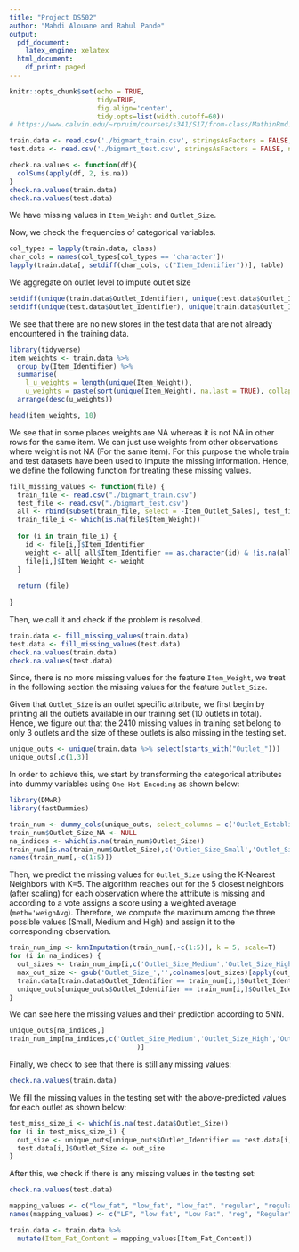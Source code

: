```yaml
---
title: "Project DS502"
author: "Mahdi Alouane and Rahul Pande"
output:
  pdf_document:
    latex_engine: xelatex
  html_document:
    df_print: paged
---
```


```r
knitr::opts_chunk$set(echo = TRUE,
                      tidy=TRUE,
                      fig.align='center',
                      tidy.opts=list(width.cutoff=60))
# https://www.calvin.edu/~rpruim/courses/s341/S17/from-class/MathinRmd.html
```

```r
train.data <- read.csv('./bigmart_train.csv', stringsAsFactors = FALSE, na.strings = c(""))
test.data <- read.csv('./bigmart_test.csv', stringsAsFactors = FALSE, na.strings = c(""))
```

```r
check.na.values <- function(df){
  colSums(apply(df, 2, is.na))
}
check.na.values(train.data)
check.na.values(test.data)
```

We have missing values in `Item_Weight` and `Outlet_Size`.


Now, we check the frequencies of categorical variables.

```r
col_types = lapply(train.data, class)
char_cols = names(col_types[col_types == 'character'])
lapply(train.data[, setdiff(char_cols, c("Item_Identifier"))], table)
```


We aggregate on outlet level to impute outlet size
```r
setdiff(unique(train.data$Outlet_Identifier), unique(test.data$Outlet_Identifier))
setdiff(unique(test.data$Outlet_Identifier), unique(train.data$Outlet_Identifier))
```

We see that there are no new stores in the test data that are not already encountered in the training data.

```r
library(tidyverse)
item_weights <- train.data %>%
  group_by(Item_Identifier) %>%
  summarise(
    l_u_weights = length(unique(Item_Weight)),
    u_weights = paste(sort(unique(Item_Weight), na.last = TRUE), collapse = " | ")) %>%
  arrange(desc(u_weights))

head(item_weights, 10)
```

We see that in some places weights are NA whereas it is not NA in other rows for the same item. We can just use weights from other observations where weight is not NA (For the same item). For this purpose the whole train and test datasets have been used to impute the missing information. Hence, we define the following function for treating these missing values.

```r
fill_missing_values <- function(file) {
  train_file <- read.csv("./bigmart_train.csv")
  test_file <- read.csv("./bigmart_test.csv")
  all <- rbind(subset(train_file, select = -Item_Outlet_Sales), test_file)
  train_file_i <- which(is.na(file$Item_Weight))
  
  for (i in train_file_i) {
    id <- file[i,]$Item_Identifier
    weight <- all[ all$Item_Identifier == as.character(id) & !is.na(all$Item_Weight),]$Item_Weight[1]
    file[i,]$Item_Weight <- weight
  }
  
  return (file)
  
}
```

Then, we call it and check if the problem is resolved.

```r
train.data <- fill_missing_values(train.data)
test.data <- fill_missing_values(test.data)
check.na.values(train.data)
check.na.values(test.data)
```

Since, there is no more missing values for the feature `Item_Weight`, we treat in the following section the missing values for the feature `Outlet_Size`.

Given that `Outlet_Size` is an outlet specific attribute, we first begin by printing all the outlets available in our training set (10 outlets in total). Hence, we figure out that the 2410 missing values in training set belong to only 3 outlets and the size of these outlets is also missing in the testing set.

```r
unique_outs <- unique(train.data %>% select(starts_with("Outlet_")))
unique_outs[,c(1,3)]
```

In order to achieve this, we start by transforming the categorical attributes into dummy variables using `One Hot Encoding` as shown below:

``` r
library(DMwR)
library(fastDummies)

train_num <- dummy_cols(unique_outs, select_columns = c('Outlet_Establishment_Year','Outlet_Location_Type','Outlet_Size','Outlet_Type'))
train_num$Outlet_Size_NA <- NULL
na_indices <- which(is.na(train_num$Outlet_Size))
train_num[is.na(train_num$Outlet_Size),c('Outlet_Size_Small','Outlet_Size_Medium','Outlet_Size_High')] <- NA
names(train_num[,-c(1:5)])
```

Then, we predict the missing values for `Outlet_Size` using the K-Nearest Neighbors with K=5. The algorithm reaches out for the 5 closest neighbors (after scaling) for each observation where the attribute is missing and according to a vote assigns a score using a weighted average (`meth='weighAvg`). Therefore, we compute the maximum among the three possible values (Small, Medium and High) and assign it to the corresponding observation.

```r
train_num_imp <- knnImputation(train_num[,-c(1:5)], k = 5, scale=T)
for (i in na_indices) {
  out_sizes <- train_num_imp[i,c('Outlet_Size_Medium','Outlet_Size_High','Outlet_Size_Small')]
  max_out_size <- gsub('Outlet_Size_','',colnames(out_sizes)[apply(out_sizes,1,which.max)])
  train.data[train.data$Outlet_Identifier == train_num[i,]$Outlet_Identifier,]$Outlet_Size <- max_out_size
  unique_outs[unique_outs$Outlet_Identifier == train_num[i,]$Outlet_Identifier,]$Outlet_Size <- max_out_size
}
```

We can see here the missing values and their prediction according to 5NN.

```r
unique_outs[na_indices,]
train_num_imp[na_indices,c('Outlet_Size_Medium','Outlet_Size_High','Outlet_Size_Small'
                                )]
```

Finally, we check to see that there is still any missing values:

```r
check.na.values(train.data)
```

We fill the missing values in the testing set with the above-predicted values for each outlet as shown below:

```r
test_miss_size_i <- which(is.na(test.data$Outlet_Size))
for (i in test_miss_size_i) {
  out_size <- unique_outs[unique_outs$Outlet_Identifier == test.data[i,]$Outlet_Identifier,]$Outlet_Size
  test.data[i,]$Outlet_Size <- out_size
}
```

After this, we check if there is any missing values in the testing set:

```r
check.na.values(test.data)
```

```r
mapping_values <- c("low_fat", "low_fat", "low_fat", "regular", "regular")
names(mapping_values) <- c("LF", "low fat", "Low Fat", "reg", "Regular")

train.data <- train.data %>%
  mutate(Item_Fat_Content = mapping_values[Item_Fat_Content])
  
```
